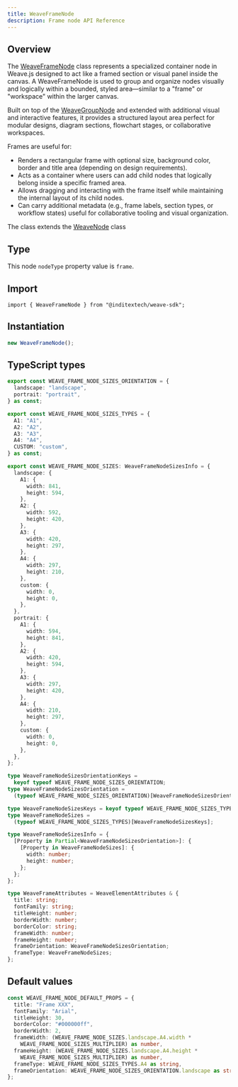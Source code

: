 ```yaml
---
title: WeaveFrameNode
description: Frame node API Reference
---
```


## Overview

The [WeaveFrameNode](https://github.com/InditexTech/weavejs/blob/main/code/packages/sdk/src/nodes/frame/frame.ts)
class represents a specialized container node in Weave.js designed to act like a framed section or visual panel inside
the canvas. A WeaveFrameNode is used to group and organize nodes visually and logically within a bounded, styled
area—similar to a "frame" or "workspace" within the larger canvas.

Built on top of the [WeaveGroupNode](/docs/sdk/api-reference/nodes/group) and extended with additional visual and
interactive features, it provides a structured layout area perfect for modular designs, diagram sections, flowchart stages,
or collaborative workspaces.

Frames are useful for:

- Renders a rectangular frame with optional size, background color, border and title area (depending on design requirements).
- Acts as a container where users can add child nodes that logically belong inside a specific framed area.
- Allows dragging and interacting with the frame itself while maintaining the internal layout of its child nodes.
- Can carry additional metadata (e.g., frame labels, section types, or workflow states) useful for collaborative tooling and
  visual organization.

The class extends the [WeaveNode](/docs/sdk/api-reference/nodes/node) class

## Type

This node `nodeType` property value is `frame`.

## Import

```shell
import { WeaveFrameNode } from "@inditextech/weave-sdk";
```

## Instantiation

```ts
new WeaveFrameNode();
```

## TypeScript types

```ts
export const WEAVE_FRAME_NODE_SIZES_ORIENTATION = {
  landscape: "landscape",
  portrait: "portrait",
} as const;

export const WEAVE_FRAME_NODE_SIZES_TYPES = {
  A1: "A1",
  A2: "A2",
  A3: "A3",
  A4: "A4",
  CUSTOM: "custom",
} as const;

export const WEAVE_FRAME_NODE_SIZES: WeaveFrameNodeSizesInfo = {
  landscape: {
    A1: {
      width: 841,
      height: 594,
    },
    A2: {
      width: 592,
      height: 420,
    },
    A3: {
      width: 420,
      height: 297,
    },
    A4: {
      width: 297,
      height: 210,
    },
    custom: {
      width: 0,
      height: 0,
    },
  },
  portrait: {
    A1: {
      width: 594,
      height: 841,
    },
    A2: {
      width: 420,
      height: 594,
    },
    A3: {
      width: 297,
      height: 420,
    },
    A4: {
      width: 210,
      height: 297,
    },
    custom: {
      width: 0,
      height: 0,
    },
  },
};

type WeaveFrameNodeSizesOrientationKeys =
  keyof typeof WEAVE_FRAME_NODE_SIZES_ORIENTATION;
type WeaveFrameNodeSizesOrientation =
  (typeof WEAVE_FRAME_NODE_SIZES_ORIENTATION)[WeaveFrameNodeSizesOrientationKeys];

type WeaveFrameNodeSizesKeys = keyof typeof WEAVE_FRAME_NODE_SIZES_TYPES;
type WeaveFrameNodeSizes =
  (typeof WEAVE_FRAME_NODE_SIZES_TYPES)[WeaveFrameNodeSizesKeys];

type WeaveFrameNodeSizesInfo = {
  [Property in Partial<WeaveFrameNodeSizesOrientation>]: {
    [Property in WeaveFrameNodeSizes]: {
      width: number;
      height: number;
    };
  };
};

type WeaveFrameAttributes = WeaveElementAttributes & {
  title: string;
  fontFamily: string;
  titleHeight: number;
  borderWidth: number;
  borderColor: string;
  frameWidth: number;
  frameHeight: number;
  frameOrientation: WeaveFrameNodeSizesOrientation;
  frameType: WeaveFrameNodeSizes;
};
```

## Default values

```ts
const WEAVE_FRAME_NODE_DEFAULT_PROPS = {
  title: "Frame XXX",
  fontFamily: "Arial",
  titleHeight: 30,
  borderColor: "#000000ff",
  borderWidth: 2,
  frameWidth: (WEAVE_FRAME_NODE_SIZES.landscape.A4.width *
    WEAVE_FRAME_NODE_SIZES_MULTIPLIER) as number,
  frameHeight: (WEAVE_FRAME_NODE_SIZES.landscape.A4.height *
    WEAVE_FRAME_NODE_SIZES_MULTIPLIER) as number,
  frameType: WEAVE_FRAME_NODE_SIZES_TYPES.A4 as string,
  frameOrientation: WEAVE_FRAME_NODE_SIZES_ORIENTATION.landscape as string,
};
```
